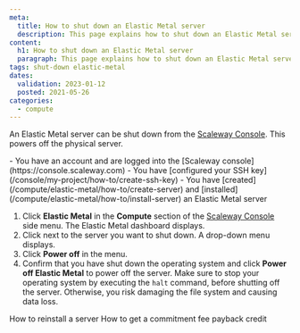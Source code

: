 ```yaml
---
meta:
  title: How to shut down an Elastic Metal server 
  description: This page explains how to shut down an Elastic Metal server 
content:
  h1: How to shut down an Elastic Metal server 
  paragraph: This page explains how to shut down an Elastic Metal server 
tags: shut-down elastic-metal 
dates:
  validation: 2023-01-12
  posted: 2021-05-26
categories:
  - compute
---
```


An Elastic Metal server can be shut down from the [Scaleway Console](https://console.scaleway.com). This powers off the physical server.

<Macro id="iam-requirements" />

<Message type="requirement">
  - You have an account and are logged into the [Scaleway console](https://console.scaleway.com)  
  - You have [configured your SSH key](/console/my-project/how-to/create-ssh-key)
  - You have [created](/compute/elastic-metal/how-to/create-server) and [installed](/compute/elastic-metal/how-to/install-server) an Elastic Metal server
</Message>

1. Click **Elastic Metal** in the **Compute** section of the [Scaleway Console](https://console.scaleway.com) side menu. The Elastic Metal dashboard displays.
2. Click <Icon name="more" /> next to the server you want to shut down. A drop-down menu displays.
3. Click **Power off** in the menu.
4. Confirm that you have shut down the operating system and click **Power off Elastic Metal** to power off the server.
    <Message type="important">
      Make sure to stop your operating system by executing the `halt` command,
      before shutting off the server. Otherwise, you risk damaging the file system
      and causing data loss.
    </Message>


<Navigation title="See Also">
  <PreviousButton to="/compute/elastic-metal/how-to/reinstall-server/">How to reinstall a server</PreviousButton>
  <NextButton to="/compute/elastic-metal/how-to/use-commitment-fee-payback/">How to get a commitment fee payback credit</NextButton>
</Navigation>
